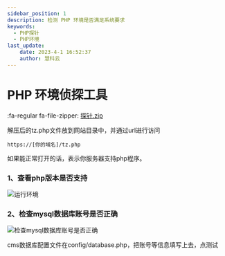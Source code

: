 ```yaml
---
sidebar_position: 1
description: 检测 PHP 环境是否满足系统要求
keywords:
  - PHP探针
  - PHP环境
last_update:
    date: 2023-4-1 16:52:37
    author: 慧科云
---
```

# PHP 环境侦探工具

:fa-regular fa-file-zipper: [探针.zip](/探针.zip)

解压后的tz.php文件放到网站目录中，并通过url进行访问

```
https://[你的域名]/tz.php
```

如果能正常打开的话，表示你服务器支持php程序。

### 1、查看php版本是否支持
![运行环境](./images/16785231616bc4b2.png)

### 2、检查mysql数据库账号是否正确

![检查mysql数据库账号是否正确](./images/202303200915650.png)

cms数据库配置文件在config/database.php，把账号等信息填写上去，点测试
